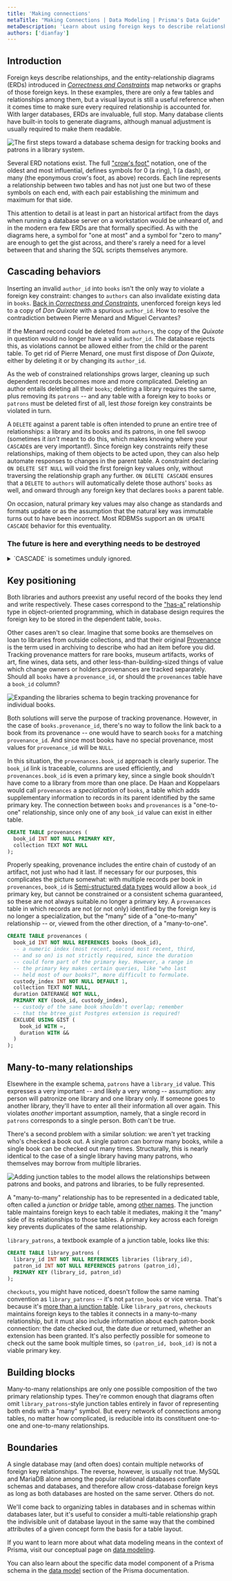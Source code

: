 ```yaml
---
title: 'Making connections'
metaTitle: "Making Connections | Data Modeling | Prisma's Data Guide"
metaDescription: 'Learn about using foreign keys to describe relationships which in turn define the structure of the database'
authors: ['dianfay']
---
```


## Introduction

Foreign keys describe relationships, and the entity-relationship diagrams (ERDs) introduced in _[Correctness and Constraints](correctness-constraints#on-the-database-foreign-keys)_ map networks or graphs of those foreign keys. In these examples, there are only a few tables and relationships among them, but a visual layout is still a useful reference when it comes time to make sure every required relationship is accounted for. With larger databases, ERDs are invaluable, full stop. Many database clients have built-in tools to generate diagrams, although manual adjustment is usually required to make them readable.

![The first steps toward a database schema design for tracking books and patrons in a library system.](../dataguide-images/modeling/libraries-initial.png)

Several ERD notations exist. The full ["crow's foot"](http://www2.cs.uregina.ca/~bernatja/crowsfoot.html) notation, one of the oldest and most influential, defines symbols for 0 (a ring), 1 (a dash), or many (the eponymous crow's foot, as above) records. Each line represents a relationship between two tables and has not just one but two of these symbols on each end, with each pair establishing the minimum and maximum for that side.

This attention to detail is at least in part an historical artifact from the days when running a database server on a workstation would be unheard of, and in the modern era few ERDs are that formally specified. As with the diagrams here, a symbol for "one at most" and a symbol for "zero to many" are enough to get the gist across, and there's rarely a need for a level between that and sharing the SQL scripts themselves anymore.

## Cascading behaviors

Inserting an invalid `author_id` into `books` isn't the only way to violate a foreign key constraint: changes to `authors` can also invalidate existing data in `books`. [Back in _Correctness and Constraints_](correctness-constraints#on-the-database-foreign-keys), unenforced foreign keys led to a copy of _Don Quixote_ with a spurious `author_id`. How to resolve the contradiction between Pierre Menard and Miguel Cervantes?

If the Menard record could be deleted from `authors`, the copy of the _Quixote_ in question would no longer have a valid `author_id`. The database rejects this, as violations cannot be allowed either from the child or the parent table. To get rid of Pierre Menard, one must first dispose of _Don Quixote_, either by deleting it or by changing its `author_id`.

As the web of constrained relationships grows larger, cleaning up such dependent records becomes more and more complicated. Deleting an author entails deleting all their `books`; deleting a library requires the same, plus removing its `patrons` -- and any table with a foreign key to `books` or `patrons` must be deleted first of all, lest _those_ foreign key constraints be violated in turn.

A `DELETE` against a parent table is often intended to prune an entire tree of relationships: a library and its books and its patrons, in one fell swoop (sometimes it _isn't_ meant to do this, which makes knowing where your `CASCADE`s are very important!). Since foreign key constraints reify these relationships, making of them objects to be acted upon, they can also help automate responses to changes in the parent table. A constraint declaring `ON DELETE SET NULL` will void the first foreign key values only, without traversing the relationship graph any further. `ON DELETE CASCADE` ensures that a `DELETE` to `authors` will automatically delete those authors' `books` as well, and onward through any foreign key that declares `books` a parent table.

On occasion, natural primary key values may also change as standards and formats update or as the assumption that the natural key was immutable turns out to have been incorrect. Most RDBMSs support an `ON UPDATE CASCADE` behavior for this eventuality.

### The future is here and everything needs to be destroyed

<details>
<summary>
`CASCADE` is sometimes unduly ignored.
</summary>

Even if real `libraries` or `authors` are never supposed to be deleted (only deactivated, or "soft-deleted"), both automated and manual tests often require a fresh, empty database up front or even for each individual test. Dropping and recreating the database breaks connections, requires elevated permissions, and is the slowest possible solution to boot.

The usual recourse is a "teardown" function or script which deletes anything previous tests might have inserted into the database, table by table. Without `CASCADE` directives, these deletions must be arranged carefully in a [topological sort order](https://en.wikipedia.org/wiki/Topological_sorting) around the relationship graph to avoid ever violating a foreign key constraint. With `CASCADE`s, teardown mostly takes care of itself once you delete records at the center of each of the database's various relationship graphs.

</details>

## Key positioning

Both libraries and authors preexist any useful record of the books they lend and write respectively. These cases correspond to the ["has-a"](https://en.wikipedia.org/wiki/Has-a) relationship type in object-oriented programming, which in database design requires the foreign key to be stored in the dependent table, `books`.

Other cases aren't so clear. Imagine that some books are themselves on loan to libraries from outside collections, and that their original <footnote><note><a href="https://en.wikipedia.org/wiki/Provenance">Provenance</a> is the term used in archiving to describe who had an item before you did. Tracking provenance matters for rare books, museum artifacts, works of art, fine wines, data sets, and other less-than-building-sized things of value which change owners or holders.</note><text>provenances</text></footnote> are tracked separately. Should all `books` have a `provenance_id`, or should the `provenances` table have a `book_id` column?

![Expanding the libraries schema to begin tracking provenance for individual books.](../dataguide-images/modeling/libraries-provenances.png)

Both solutions will serve the purpose of tracking provenance. However, in the case of `books.provenance_id`, there's no way to follow the link back to a book from its provenance -- one would have to search `books` for a matching `provenance_id`. And since most books have no special provenance, most values for `provenance_id` will be `NULL`.

In this situation, the `provenances.book_id` approach is clearly superior. The `book_id` link is traceable, columns are used efficiently, and `provenances.book_id` is even a primary key, since a single book shouldn't have come to a library from more than one place. De Haan and Koppelaars would call `provenances` a _specialization_ of `books`, a table which adds supplementary information to records in its parent identified by the same primary key. The connection between `books` and `provenances` is a "one-to-one" relationship, since only one of any `book_id` value can exist in either table.

```sql
CREATE TABLE provenances (
  book_id INT NOT NULL PRIMARY KEY,
  collection TEXT NOT NULL
);
```

Properly speaking, provenance includes the entire chain of custody of an artifact, not just who had it last. If necessary for our purposes, this complicates the picture somewhat: with multiple records per book in `provenances`, `book_id` is <footnote><note>[Semi-structured data types](tables-tuples-types#semi-structured-data-types) would allow a `book_id` primary key, but cannot be constrained or a consistent schema guaranteed, so these are not always suitable.</note><text>no longer a primary key</text></footnote>. A `provenances` table in which records are not (or not only) identified by the foreign key is no longer a specialization, but the "many" side of a "one-to-many" relationship -- or, viewed from the other direction, of a "many-to-one".

```sql
CREATE TABLE provenances (
  book_id INT NOT NULL REFERENCES books (book_id),
  -- a numeric index (most recent, second most recent, third,
  -- and so on) is not strictly required, since the duration
  -- could form part of the primary key. However, a range in
  -- the primary key makes certain queries, like "who last
  -- held most of our books?", more difficult to formulate.
  custody_index INT NOT NULL DEFAULT 1,
  collection TEXT NOT NULL,
  duration DATERANGE NOT NULL,
  PRIMARY KEY (book_id, custody_index),
  -- custody of the same book shouldn't overlap; remember
  -- that the btree_gist Postgres extension is required!
  EXCLUDE USING GIST (
    book_id WITH =,
    duration WITH &&
  )
);
```

## Many-to-many relationships

Elsewhere in the example schema, `patrons` have a `library_id` value. This expresses a very important -- and likely a very wrong -- assumption: any person will patronize one library and one library only. If someone goes to another library, they'll have to enter all their information all over again. This violates _another_ important assumption, namely, that a single record in `patrons` corresponds to a single person. Both can't be true.

There's a second problem with a similar solution: we aren't yet tracking who's checked a book out. A single patron can borrow many books, while a single book can be checked out many times. Structurally, this is nearly identical to the case of a single library having many patrons, who themselves may borrow from multiple libraries.

![Adding junction tables to the model allows the relationships between patrons and books, and patrons and libraries, to be fully represented.](../dataguide-images/modeling/libraries-full.png)

A "many-to-many" relationship has to be represented in a dedicated table, often called a _junction_ or _bridge_ table, among [other names](https://en.wikipedia.org/wiki/Associative_entity). The junction table maintains foreign keys to each table it mediates, making it the "many" side of its relationships to those tables. A primary key across each foreign key prevents duplicates of the same relationship.

`library_patrons`, a textbook example of a junction table, looks like this:

```sql
CREATE TABLE library_patrons (
  library_id INT NOT NULL REFERENCES libraries (library_id),
  patron_id INT NOT NULL REFERENCES patrons (patron_id),
  PRIMARY KEY (library_id, patron_id)
);
```

`checkouts`, you might have noticed, doesn't follow the same naming convention as `library_patrons` -- it's not `patron_books` or vice versa. That's because it's [more than a junction table](know-your-problem-space#what-is-important-enough-to-qualify-as-an-entity). Like `library_patrons`, `checkouts` maintains foreign keys to the tables it connects in a many-to-many relationship, but it must also include information about each patron-book connection: the date checked out, the date due or returned, whether an extension has been granted. It's also perfectly possible for someone to check out the same book multiple times, so `(patron_id, book_id)` is not a viable primary key.

## Building blocks

Many-to-many relationships are only one possible composition of the two primary relationship types. They're common enough that diagrams often omit `library_patrons`-style junction tables entirely in favor of representing both ends with a "many" symbol. But every network of connections among tables, no matter how complicated, is reducible into its constituent one-to-one and one-to-many relationships.

## Boundaries

A single database may (and often does) contain multiple networks of foreign key relationships. The reverse, however, is usually not true. MySQL and MariaDB alone among the popular relational databases conflate schemas and databases, and therefore allow cross-database foreign keys as long as both databases are hosted on the same server. Others do not.

We'll come back to organizing tables in databases and in schemas within databases later, but it's useful to consider a multi-table relationship graph the indivisible unit of database layout in the same way that the combined attributes of a given concept form the basis for a table layout.

<PrismaOutlinks>

If you want to learn more about what data modeling means in the context of Prisma, visit our conceptual page on [data modeling](https://www.prisma.io/docs/orm/overview/introduction/data-modeling).

You can also learn about the specific data model component of a Prisma schema in the [data model](https://www.prisma.io/docs/orm/prisma-schema/data-model) section of the Prisma documentation.

</PrismaOutlinks>
